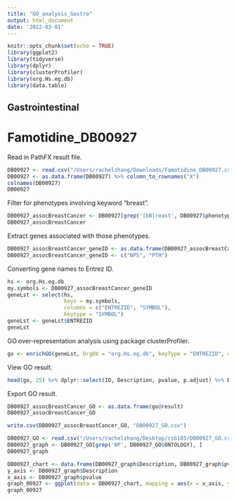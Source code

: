 ```yaml
---
title: "GO_analysis_Gastro"
output: html_document
date: '2022-03-01'
---
```


```r
knitr::opts_chunk$set(echo = TRUE)
library(ggplot2)
library(tidyverse)
library(dplyr)
library(clusterProfiler)
library(org.Hs.eg.db)
library(data.table)
```

## Gastrointestinal

# Famotidine_DB00927
Read in PathFX result file.

```r
DB00927 <- read.csv("/Users/rachelzhang/Downloads/Famotidine_DB00927.csv")
DB00927 <- as.data.frame(DB00927) %>% column_to_rownames("X")
colnames(DB00927)
DB00927
```

Filter for phenotypes involving keyword "breast".

```r
DB00927_assocBreastCancer <- DB00927[grep('[bB]reast', DB00927$phenotype), ]
DB00927_assocBreastCancer
```
Extract genes associated with those phenotypes.

```r
DB00927_assocBreastCancer_geneID <- as.data.frame(DB00927_assocBreastCancer$genes)
DB00927_assocBreastCancer_geneID <- c("NPS", "PTH")
```

Converting gene names to Entrez ID.

```r
hs <- org.Hs.eg.db
my.symbols <- DB00927_assocBreastCancer_geneID
geneLst <- select(hs, 
                  keys = my.symbols,
                  columns = c("ENTREZID", "SYMBOL"),
                  keytype = "SYMBOL")
geneLst <- geneLst$ENTREZID
geneLst
```

GO over-representation analysis using package clusterProfiler.

```r
go <- enrichGO(geneLst, OrgDb = "org.Hs.eg.db", keyType = "ENTREZID", ont = "ALL", readable = TRUE)
```

View GO result.

```r
head(go, 25) %>% dplyr::select(ID, Description, pvalue, p.adjust) %>% DT::datatable(elementId = "goEle")
```
Export GO result.

```r
DB00927_assocBreastCancer_GO <- as.data.frame(go@result)
DB00927_assocBreastCancer_GO

write.csv(DB00927_assocBreastCancer_GO, "DB00927_GO.csv")
```

```r
DB00927_GO <- read.csv("/Users/rachelzhang/Desktop/csb185/DB00927_GO.csv")
DB00927_graph <- DB00927_GO[grep('BP', DB00927_GO$ONTOLOGY), ]
DB00927_graph
```
```r
DB00927_chart <- data.frame(DB00927_graph$Description, DB00927_graph$pvalue)
y_axis <- DB00927_graph$Description
x_axis <- DB00927_graph$pvalue
graph_00927 <- ggplot(data = DB00927_chart, mapping = aes(x = x_axis, y = y_axis))  + geom_bar(stat = "identity") 
graph_00927
```


